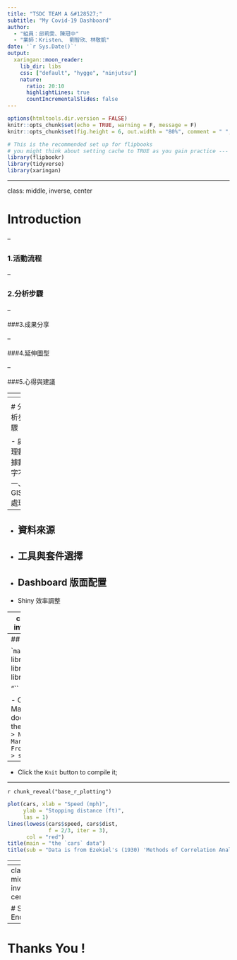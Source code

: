 ```yaml
---
title: "TSDC TEAM A	&#128527;"
subtitle: "My Covid-19 Dashboard"  
author: 
  - "組員：邱莉雯、陳冠中"
  - "業師：Kristen、 劉智欣、林敬凱"
date: '`r Sys.Date()`'
output:
  xaringan::moon_reader:
    lib_dir: libs
    css: ["default", "hygge", "ninjutsu"]
    nature:
      ratio: 20:10
      highlightLines: true
      countIncrementalSlides: false
---
```


<!-- setting -->

```r
options(htmltools.dir.version = FALSE)
knitr::opts_chunk$set(echo = TRUE, warning = F, message = F)
knitr::opts_chunk$set(fig.height = 6, out.width = "80%", comment = " ", cache = F, dpi = 300)
```


```r
# This is the recommended set up for flipbooks
# you might think about setting cache to TRUE as you gain practice --- building flipbooks from scratch can be time consuming
library(flipbookr)
library(tidyverse)
library(xaringan)
```

<!-- page_1 -->

<!-- background-image: url(https://upload.wikimedia.org/wikipedia/commons/b/be/Sharingan_triple.svg) -->



---

class: middle, inverse, center

# Introduction

--

### 1.活動流程

--

### 2.分析步驟

--

###3.成果分享

--

###4.延伸圖型

--

###5.心得與建議


---
<!-- page_2 -->

# 活動流程

- Kaggle 練習與訓練

-	討論專研方向

-	COVID 19 Data Viz on Kaggle

- 欣賞各大網站儀表板、工具

-	創造自己的 COVID 19 Dashboard


---
<!-- page_3 -->
<!-- page_4  -->

# 分析步驟

- 處理數據數字不一、GIS 處理
--

- 資料來源
--

- 工具與套件選擇
--

- Dashboard 版面配置
--

- Shiny 效率調整



---
class: middle, inverse, center

<!-- page_5  -->

# 成果分享

## [Shiny.io 展示](https://vivianchiou.shinyapps.io/myshiny)


## [flipbookr 展示](#)
<!-- ## [flipbookr 展示](https://vivianchiou.github.io/shiny_web/slide_flipbookr.html) -->

## [revealjs 展示](https://vivianchiou.github.io/shiny_web/slide_revealjs.html)


---
<!-- page_6  -->
## **HOW ?**

```markdown
``r "r 
library(flipbookr)
library(tidyverse)
library(xaringan)

"``
``` 

- Create a new R Markdown document from the menu `File -> New File -> R Markdown -> From Template -> select ones  `

--

- Click the `Knit` button to compile it;





---

`r chunk_reveal("base_r_plotting")`

```r
plot(cars, xlab = "Speed (mph)", 
     ylab = "Stopping distance (ft)",
     las = 1)
lines(lowess(cars$speed, cars$dist, 
             f = 2/3, iter = 3), 
      col = "red")
title(main = "the `cars` data")
title(sub = "Data is from Ezekiel's (1930) 'Methods of Correlation Analysis'.")
```


---
<!-- page_-2  -->

```r
philosophy <- 
"心得與建議|1.|人|不要太貪心|在偷創意的時候|在欣賞別人的Dashboard的時候|總會覺得他的好漂亮、好炫|好!|偷!|好!|學!|看教學文、看範例、記指令、記功能、作筆記、嘗試、自己摸索、除錯|完成!|然後又看到一個更漂亮的...|...|2.方便性 V.S 美觀度|更漂亮|更漂亮->非預設->了解套件->了解延伸套件->...更多指令->不同指令...|與眾不同|與眾不同->非套件->自定義->埋css, js...|...|3.經驗分享|想學的、可以玩玩看的、推薦學的、必須學的|太多了!!!!!!!!!!|~誠心建議~|擁有一套自己的在學習新技能的流程|先看範例、先看指令教學、先自己摸索、先看大神的境界、有成就感的小物件、設定時間、設定重要性、評價必須性、學會取捨、維持動力
"

```


`r text_reveal(text = philosophy, sep = "\\|")`

---
class: middle, inverse, center
<!-- page_-1  -->

# Slide End !
--

# Thanks You !




